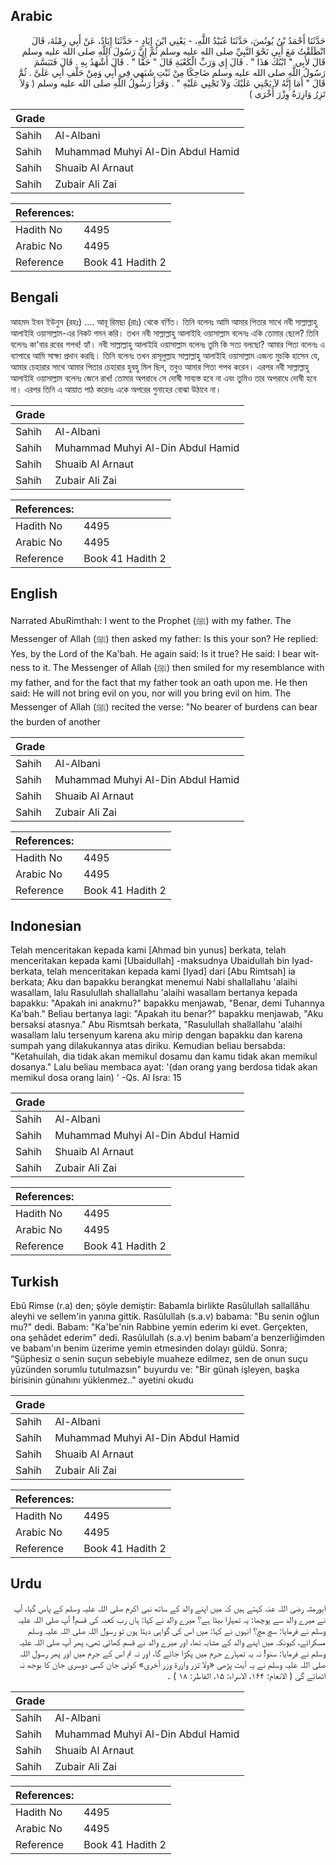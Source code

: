 ## Arabic


<div dir="rtl" lang="ar" style={{fontSize:'larger',backgroundColor:'#f8f9fa',padding:20}}>
حَدَّثَنَا أَحْمَدُ بْنُ يُونُسَ، حَدَّثَنَا عُبَيْدُ اللَّهِ، - يَعْنِي ابْنَ إِيَادٍ - حَدَّثَنَا إِيَادٌ، عَنْ أَبِي رِمْثَةَ، قَالَ انْطَلَقْتُ مَعَ أَبِي نَحْوَ النَّبِيِّ صلى الله عليه وسلم ثُمَّ إِنَّ رَسُولَ اللَّهِ صلى الله عليه وسلم قَالَ لأَبِي ‏"‏ ابْنُكَ هَذَا ‏"‏ ‏.‏ قَالَ إِي وَرَبِّ الْكَعْبَةِ قَالَ ‏"‏ حَقًّا ‏"‏ ‏.‏ قَالَ أَشْهَدُ بِهِ ‏.‏ قَالَ فَتَبَسَّمَ رَسُولُ اللَّهِ صلى الله عليه وسلم ضَاحِكًا مِنْ ثَبْتِ شَبَهِي فِي أَبِي وَمِنْ حَلْفِ أَبِي عَلَىَّ ‏.‏ ثُمَّ قَالَ ‏"‏ أَمَا إِنَّهُ لاَ يَجْنِي عَلَيْكَ وَلاَ تَجْنِي عَلَيْهِ ‏"‏ ‏.‏ وَقَرَأَ رَسُولُ اللَّهِ صلى الله عليه وسلم ‏(‏ وَلاَ تَزِرُ وَازِرَةٌ وِزْرَ أُخْرَى ‏)‏
</div>
<div style={{backgroundColor:'#f8f9fa',padding:20, marginBottom: 10}}><table> <thead> <tr> <th>Grade</th> <th></th> </tr> </thead> <tbody> <tr><td>Sahih</td><td>Al-Albani</td></tr><tr><td>Sahih</td><td>Muhammad Muhyi Al-Din Abdul Hamid</td></tr><tr><td>Sahih</td><td>Shuaib Al Arnaut</td></tr><tr><td>Sahih</td><td>Zubair Ali Zai</td></tr></tbody></table><table> <thead> <tr> <th>References:</th> <th></th> </tr> </thead> <tbody><tr><td>Hadith No</td><td>4495</td></tr><tr><td>Arabic No</td><td>4495</td></tr><tr><td>Reference</td><td>Book 41 Hadith 2</td></tr></tbody></table></div>

## Bengali


<div dir="ltr" lang="bn" style={{fontSize:'larger',backgroundColor:'#f8f9fa',padding:20}}>
আহমদ ইবন ইউনুস (রহঃ) .... আবূ রিমছা (রাঃ) থেকে বর্ণিত। তিনি বলেনঃ আমি আমার পিতার সাথে নবী সাল্লাল্লাহু আলাইহি ওয়াসাল্লাম-এর নিকট গমন করি। তখন নবী সাল্লাল্লাহু আলাইহি ওয়াসাল্লাম বলেনঃ একি তোমার ছেলে? তিনি বলেনঃ কা'বার রবের শপথ! হ্যাঁ। নবী সাল্লাল্লাহু আলাইহি ওয়াসাল্লাম বলেনঃ তুমি কি সত্য বলছো? আমার পিতা বলেনঃ এ ব্যাপারে আমি সাক্ষ্য প্রদান করছি। তিনি বলেনঃ তখন রাসূলুল্লাহ সাল্লাল্লাহু আলাইহি ওয়াসাল্লাম এজন্য মুচকি হাসেন যে, আমার চেহারার সাথে আমার পিতার চেহারার হুবহু মিল ছিল, তবুও আমার পিতা শপথ করেন। এরপর নবী সাল্লাল্লাহু আলাইহি ওয়াসাল্লাম বলেনঃ জেনে রাখ! তোমার অপরাধে সে দোষী সাব্যস্ত হবে না এবং তুমিও তার অপরাধে দোষী হবে না। এরপর তিনি এ আয়াত পাঠ করেনঃ একে অপরের গুনাহের বোঝা উঠাবে না।
</div>
<div style={{backgroundColor:'#f8f9fa',padding:20, marginBottom: 10}}><table> <thead> <tr> <th>Grade</th> <th></th> </tr> </thead> <tbody> <tr><td>Sahih</td><td>Al-Albani</td></tr><tr><td>Sahih</td><td>Muhammad Muhyi Al-Din Abdul Hamid</td></tr><tr><td>Sahih</td><td>Shuaib Al Arnaut</td></tr><tr><td>Sahih</td><td>Zubair Ali Zai</td></tr></tbody></table><table> <thead> <tr> <th>References:</th> <th></th> </tr> </thead> <tbody><tr><td>Hadith No</td><td>4495</td></tr><tr><td>Arabic No</td><td>4495</td></tr><tr><td>Reference</td><td>Book 41 Hadith 2</td></tr></tbody></table></div>

## English


<div dir="ltr" lang="en" style={{fontSize:'larger',backgroundColor:'#f8f9fa',padding:20}}>
Narrated AbuRimthah: I went to the Prophet (ﷺ) with my father. The Messenger of Allah (ﷺ) then asked my father: Is this your son? He replied: Yes, by the Lord of the Ka'bah. He again said: Is it true? He said: I bear witness to it. The Messenger of Allah (ﷺ) then smiled for my resemblance with my father, and for the fact that my father took an oath upon me. He then said: He will not bring evil on you, nor will you bring evil on him. The Messenger of Allah (ﷺ) recited the verse: "No bearer of burdens can bear the burden of another
</div>
<div style={{backgroundColor:'#f8f9fa',padding:20, marginBottom: 10}}><table> <thead> <tr> <th>Grade</th> <th></th> </tr> </thead> <tbody> <tr><td>Sahih</td><td>Al-Albani</td></tr><tr><td>Sahih</td><td>Muhammad Muhyi Al-Din Abdul Hamid</td></tr><tr><td>Sahih</td><td>Shuaib Al Arnaut</td></tr><tr><td>Sahih</td><td>Zubair Ali Zai</td></tr></tbody></table><table> <thead> <tr> <th>References:</th> <th></th> </tr> </thead> <tbody><tr><td>Hadith No</td><td>4495</td></tr><tr><td>Arabic No</td><td>4495</td></tr><tr><td>Reference</td><td>Book 41 Hadith 2</td></tr></tbody></table></div>

## Indonesian


<div dir="ltr" lang="id" style={{fontSize:'larger',backgroundColor:'#f8f9fa',padding:20}}>
Telah menceritakan kepada kami [Ahmad bin yunus] berkata, telah menceritakan kepada kami [Ubaidullah] -maksudnya Ubaidullah bin Iyad- berkata, telah menceritakan kepada kami [Iyad] dari [Abu Rimtsah] ia berkata; Aku dan bapakku berangkat menemui Nabi shallallahu 'alaihi wasallam, lalu Rasulullah shallallahu 'alaihi wasallam bertanya kepada bapakku: "Apakah ini anakmu?" bapakku menjawab, "Benar, demi Tuhannya Ka'bah." Beliau bertanya lagi: "Apakah itu benar?" bapakku menjawab, "Aku bersaksi atasnya." Abu Rismtsah berkata, "Rasulullah shallallahu 'alaihi wasallam lalu tersenyum karena aku mirip dengan bapakku dan karena sumpah yang dilakukannya atas diriku. Kemudian beliau bersabda: "Ketahuilah, dia tidak akan memikul dosamu dan kamu tidak akan memikul dosanya." Lalu beliau membaca ayat: '(dan orang yang berdosa tidak akan memikul dosa orang lain) ' -Qs. Al Isra: 15
</div>
<div style={{backgroundColor:'#f8f9fa',padding:20, marginBottom: 10}}><table> <thead> <tr> <th>Grade</th> <th></th> </tr> </thead> <tbody> <tr><td>Sahih</td><td>Al-Albani</td></tr><tr><td>Sahih</td><td>Muhammad Muhyi Al-Din Abdul Hamid</td></tr><tr><td>Sahih</td><td>Shuaib Al Arnaut</td></tr><tr><td>Sahih</td><td>Zubair Ali Zai</td></tr></tbody></table><table> <thead> <tr> <th>References:</th> <th></th> </tr> </thead> <tbody><tr><td>Hadith No</td><td>4495</td></tr><tr><td>Arabic No</td><td>4495</td></tr><tr><td>Reference</td><td>Book 41 Hadith 2</td></tr></tbody></table></div>

## Turkish


<div dir="ltr" lang="tr" style={{fontSize:'larger',backgroundColor:'#f8f9fa',padding:20}}>
Ebû Rimse (r.a) den; şöyle demiştir: Babamla birlikte Rasûlullah sallallâhu aleyhi ve sellem'in yanına gittik. Rasûlullah (s.a.v) babama: "Bu senin oğlun mu?" dedi. Babam: "Ka'be'nin Rabbine yemin ederim ki evet. Gerçekten, ona şehâdet ederim" dedi. Rasûlullah (s.a.v) benim babam'a benzerliğimden ve babam'ın benim üzerime yemin etmesinden dolayı güldü. Sonra; “Şüphesiz o senin suçun sebebiyle muaheze edilmez, sen de onun suçu yüzünden sorumlu tutulmazsın" buyurdu ve: "Bir günah işleyen, başka birisinin günahını yüklenmez.." ayetini okudu
</div>
<div style={{backgroundColor:'#f8f9fa',padding:20, marginBottom: 10}}><table> <thead> <tr> <th>Grade</th> <th></th> </tr> </thead> <tbody> <tr><td>Sahih</td><td>Al-Albani</td></tr><tr><td>Sahih</td><td>Muhammad Muhyi Al-Din Abdul Hamid</td></tr><tr><td>Sahih</td><td>Shuaib Al Arnaut</td></tr><tr><td>Sahih</td><td>Zubair Ali Zai</td></tr></tbody></table><table> <thead> <tr> <th>References:</th> <th></th> </tr> </thead> <tbody><tr><td>Hadith No</td><td>4495</td></tr><tr><td>Arabic No</td><td>4495</td></tr><tr><td>Reference</td><td>Book 41 Hadith 2</td></tr></tbody></table></div>

## Urdu


<div dir="rtl" lang="ur" style={{fontSize:'larger',backgroundColor:'#f8f9fa',padding:20}}>
ابورمثہ رضی اللہ عنہ کہتے ہیں کہ میں اپنے والد کے ساتھ نبی اکرم صلی اللہ علیہ وسلم کے پاس گیا، آپ نے میرے والد سے پوچھا: یہ تمہارا بیٹا ہے؟ میرے والد نے کہا: ہاں رب کعبہ کی قسم! آپ صلی اللہ علیہ وسلم نے فرمایا: سچ مچ؟ انہوں نے کہا: میں اس کی گواہی دیتا ہوں تو رسول اللہ صلی اللہ علیہ وسلم مسکرائے، کیونکہ میں اپنے والد کے مشابہ تھا، اور میرے والد نے قسم کھائی تھی، پھر آپ صلی اللہ علیہ وسلم نے فرمایا: سنو! نہ یہ تمہارے جرم میں پکڑا جائے گا، اور نہ تم اس کے جرم میں اور پھر رسول اللہ صلی اللہ علیہ وسلم نے یہ آیت پڑھی «ولا تزر وازرة وزر أخرى» کوئی جان کسی دوسری جان کا بوجھ نہ اٹھائے گی ( الانعام: ۱۶۴، الاسراء: ۱۵، الفاطر: ۱۸ ) ۔
</div>
<div style={{backgroundColor:'#f8f9fa',padding:20, marginBottom: 10}}><table> <thead> <tr> <th>Grade</th> <th></th> </tr> </thead> <tbody> <tr><td>Sahih</td><td>Al-Albani</td></tr><tr><td>Sahih</td><td>Muhammad Muhyi Al-Din Abdul Hamid</td></tr><tr><td>Sahih</td><td>Shuaib Al Arnaut</td></tr><tr><td>Sahih</td><td>Zubair Ali Zai</td></tr></tbody></table><table> <thead> <tr> <th>References:</th> <th></th> </tr> </thead> <tbody><tr><td>Hadith No</td><td>4495</td></tr><tr><td>Arabic No</td><td>4495</td></tr><tr><td>Reference</td><td>Book 41 Hadith 2</td></tr></tbody></table></div>